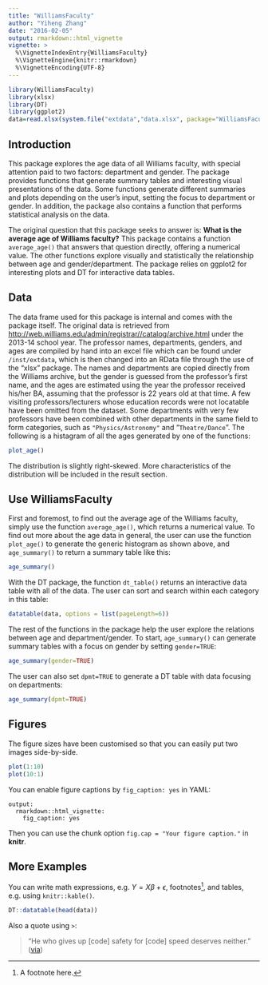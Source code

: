 ```yaml
---
title: "WilliamsFaculty"
author: "Yiheng Zhang"
date: "2016-02-05"
output: rmarkdown::html_vignette
vignette: >
  %\VignetteIndexEntry{WilliamsFaculty}
  %\VignetteEngine{knitr::rmarkdown}
  %\VignetteEncoding{UTF-8}
---
```

```r
library(WilliamsFaculty)
library(xlsx)
library(DT)
library(ggplot2)
data=read.xlsx(system.file("extdata","data.xlsx", package="WilliamsFaculty"),1)
```
## Introduction
This package explores the age data of all Williams faculty, with special attention paid to two factors: department and gender. The package provides functions that generate summary tables and interesting visual presentations of the data. Some functions generate different summaries and plots depending on the user's input, setting the focus to department or gender. In addition, the package also contains a function that performs statistical analysis on the data.

The original question that this package seeks to answer is: __What is the average age of Williams faculty?__ This package contains a function `average_age()` that answers that question directly, offering a numerical value. The other functions explore visually and statistically the relationship between age and gender/department. The package relies on ggplot2 for interesting plots and DT for interactive data tables. 

## Data
The data frame used for this package is internal and comes with the package itself. The original data is retrieved from <http://web.williams.edu/admin/registrar//catalog/archive.html> under the 2013-14 school year. The professor names, departments, genders, and ages are compiled by hand into an excel file which can be found under `/inst/extdata`, which is then changed into an RData file through the use of the "xlsx" package. The names and departments are copied directly from the Williams archive, but the gender is guessed from the professor's first name, and the ages are estimated using the year the professor received his/her BA, assuming that the professor is 22 years old at that time. A few visiting professors/lecturers whose education records were not locatable have been omitted from the dataset. Some departments with very few professors have been combined with other departments in the same field to form categories, such as `"Physics/Astronomy"` and "`Theatre/Dance`". The following is a histagram of all the ages generated by one of the functions:
```r
plot_age()
```
The distribution is slightly right-skewed. More characteristics of the distribution will be included in the result section.

## Use WilliamsFaculty
First and foremost, to find out the average age of the Williams faculty, simply use the function `average_age()`, which returns a numerical value. To find out more about the age data in general, the user can use the function `plot_age()` to generate the generic histogram as shown above, and `age_summary()` to return a summary table like this:
```r
age_summary()
```
With the DT package, the function `dt_table()` returns an interactive data table with all of the data. The user can sort and search within each category in this table:
```r
datatable(data, options = list(pageLength=6))
```
The rest of the functions in the package help the user explore the relations between age and department/gender. To start, `age_summary()` can generate summary tables with a focus on gender by setting `gender=TRUE`:
```r
age_summary(gender=TRUE)
```
The user can also set `dpmt=TRUE` to generate a DT table with data focusing on departments:
```r
age_summary(dpmt=TRUE)
```
## Figures

The figure sizes have been customised so that you can easily put two images side-by-side. 

```r
plot(1:10)
plot(10:1)
```

You can enable figure captions by `fig_caption: yes` in YAML:

    output:
      rmarkdown::html_vignette:
        fig_caption: yes

Then you can use the chunk option `fig.cap = "Your figure caption."` in **knitr**.

## More Examples

You can write math expressions, e.g. $Y = X\beta + \epsilon$, footnotes^[A footnote here.], and tables, e.g. using `knitr::kable()`.

```r
DT::datatable(head(data))
```

Also a quote using `>`:

> "He who gives up [code] safety for [code] speed deserves neither."
([via](https://twitter.com/hadleywickham/status/504368538874703872))
